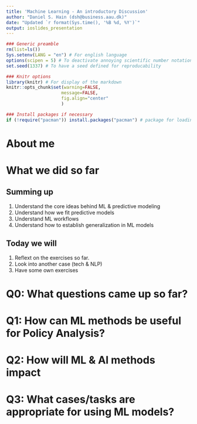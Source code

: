 ```yaml
---
title: 'Machine Learning - An introductory Discussion'
author: "Daniel S. Hain (dsh@business.aau.dk)"
date: "Updated `r format(Sys.time(), '%B %d, %Y')`"
output: ioslides_presentation
---
```


```r
### Generic preamble
rm(list=ls())
Sys.setenv(LANG = "en") # For english language
options(scipen = 5) # To deactivate annoying scientific number notation
set.seed(1337) # To have a seed defined for reproducability

### Knitr options
library(knitr) # For display of the markdown
knitr::opts_chunk$set(warning=FALSE,
                     message=FALSE,
                     fig.align="center"
                     )

### Install packages if necessary
if (!require("pacman")) install.packages("pacman") # package for loading and checking packages :)

```


# About me

# What we did so far

## Summing up

1. Understand the core ideas behind ML & predictive modeling
2. Understand how we fit predictive models
3. Understand ML workflows
4. Understand how to establish generalization in ML models

## Today we will

1. Reflext on the exercises so far.
2. Look into another case (tech & NLP)
3. Have some own exercises

# Q0: What questions came up so far?

# Q1: How can ML methods be useful for Policy Analysis?

# Q2: How will ML & AI methods impact

# Q3: What cases/tasks are appropriate for using ML models?
